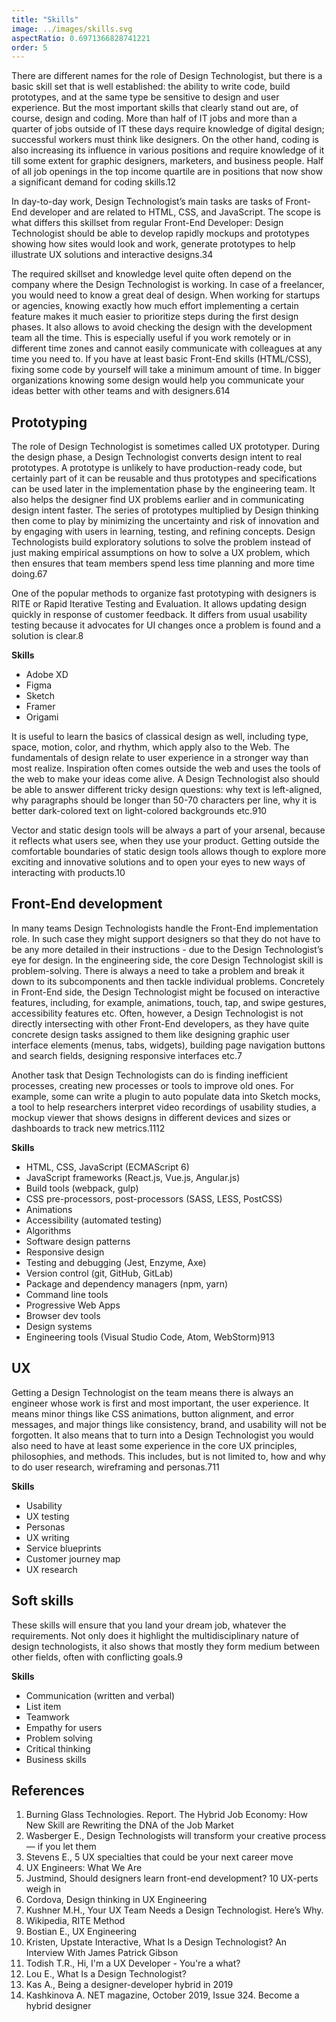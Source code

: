 ```yaml
---
title: "Skills"
image: ../images/skills.svg
aspectRatio: 0.6971366828741221
order: 5
---
```


There are different names for the role of Design Technologist, but there is a
basic skill set that is well established: the ability to write code, build
prototypes, and at the same type be sensitive to design and user experience. But
the most important skills that clearly stand out are, of course, design and
coding. More than half of IT jobs and more than a quarter of jobs outside of IT
these days require knowledge of digital design; successful workers must think
like designers. On the other hand, coding is also increasing its influence in
various positions and require knowledge of it till some extent for graphic
designers, marketers, and business people. Half of all job openings in the top
income quartile are in positions that now show a significant demand for coding
skills.<ref>1</ref><ref>2</ref>

In day-to-day work, Design Technologist’s main tasks are tasks of Front-End
developer and are related to HTML, CSS, and JavaScript. The scope is what
differs this skillset from regular Front-End Developer: Design Technologist
should be able to develop rapidly mockups and prototypes showing how sites would
look and work, generate prototypes to help illustrate UX solutions and
interactive designs.<ref>3</ref><ref>4</ref>

The required skillset and knowledge level quite often depend on the company
where the Design Technologist is working. In case of a freelancer, you would
need to know a great deal of design. When working for startups or agencies,
knowing exactly how much effort implementing a certain feature makes it much
easier to prioritize steps during the first design phases. It also allows to
avoid checking the design with the development team all the time. This is
especially useful if you work remotely or in different time zones and cannot
easily communicate with colleagues at any time you need to. If you have at least
basic Front-End skills (HTML/CSS), fixing some code by yourself will take a
minimum amount of time. In bigger organizations knowing some design would help
you communicate your ideas better with other teams and with
designers.<ref>6</ref><ref>14</ref>

## Prototyping

The role of Design Technologist is sometimes called UX prototyper. During the
design phase, a Design Technologist converts design intent to real prototypes. A
prototype is unlikely to have production-ready code, but certainly part of it
can be reusable and thus prototypes and specifications can be used later in the
implementation phase by the engineering team. It also helps the designer find UX
problems earlier and in communicating design intent faster. The series of
prototypes multiplied by Design thinking then come to play by minimizing the
uncertainty and risk of innovation and by engaging with users in learning,
testing, and refining concepts. Design Technologists build exploratory solutions
to solve the problem instead of just making empirical assumptions on how to
solve a UX problem, which then ensures that team members spend less time
planning and more time doing.<ref>6</ref><ref>7</ref>

One of the popular methods to organize fast prototyping with designers is RITE
or Rapid Iterative Testing and Evaluation. It allows updating design quickly in
response of customer feedback. It differs from usual usability testing because
it advocates for UI changes once a problem is found and a solution is
clear.<ref>8</ref>

**Skills**

- Adobe XD
- Figma
- Sketch
- Framer
- Origami

It is useful to learn the basics of classical design as well, including type,
space, motion, color, and rhythm, which apply also to the Web. The fundamentals
of design relate to user experience in a stronger way than most realize.
Inspiration often comes outside the web and uses the tools of the web to make
your ideas come alive. A Design Technologist also should be able to answer
different tricky design questions: why text is left-aligned, why paragraphs
should be longer than 50-70 characters per line, why it is better dark-colored
text on light-colored backgrounds etc.<ref>9</ref><ref>10</ref>

Vector and static design tools will be always a part of your arsenal, because it
reflects what users see, when they use your product. Getting outside the
comfortable boundaries of static design tools allows though to explore more
exciting and innovative solutions and to open your eyes to new ways of
interacting with products.<ref>10</ref>

## Front-End development

In many teams Design Technologists handle the Front-End implementation role. In
such case they might support designers so that they do not have to be any more
detailed in their instructions - due to the Design Technologist’s eye for
design. In the engineering side, the core Design Technologist skill is
problem-solving. There is always a need to take a problem and break it down to
its subcomponents and then tackle individual problems. Concretely in Front-End
side, the Design Technologist might be focused on interactive features,
including, for example, animations, touch, tap, and swipe gestures,
accessibility features etc. Often, however, a Design Technologist is not
directly intersecting with other Front-End developers, as they have quite
concrete design tasks assigned to them like designing graphic user interface
elements (menus, tabs, widgets), building page navigation buttons and search
fields, designing responsive interfaces etc.<ref>7</ref>

Another task that Design Technologists can do is finding inefficient processes,
creating new processes or tools to improve old ones. For example, some can write
a plugin to auto populate data into Sketch mocks, a tool to help researchers
interpret video recordings of usability studies, a mockup viewer that shows
designs in different devices and sizes or dashboards to track new
metrics.<ref>11</ref><ref>12</ref>

**Skills**

- HTML, CSS, JavaScript (ECMAScript 6)
- JavaScript frameworks (React.js, Vue.js, Angular.js)
- Build tools (webpack, gulp)
- CSS pre-processors, post-processors (SASS, LESS, PostCSS)
- Animations
- Accessibility (automated testing)
- Algorithms
- Software design patterns
- Responsive design
- Testing and debugging (Jest, Enzyme, Axe)
- Version control (git, GitHub, GitLab)
- Package and dependency managers (npm, yarn)
- Command line tools
- Progressive Web Apps
- Browser dev tools
- Design systems
- Engineering tools (Visual Studio Code, Atom,
  WebStorm)<ref>9</ref><ref>13</ref>

## UX

Getting a Design Technologist on the team means there is always an engineer
whose work is first and most important, the user experience. It means minor
things like CSS animations, button alignment, and error messages, and major
things like consistency, brand, and usability will not be forgotten. It also
means that to turn into a Design Technologist you would also need to have at
least some experience in the core UX principles, philosophies, and methods. This
includes, but is not limited to, how and why to do user research, wireframing
and personas.<ref>7</ref><ref>11</ref>

**Skills**

- Usability
- UX testing
- Personas
- UX writing
- Service blueprints
- Customer journey map
- UX research

## Soft skills

These skills will ensure that you land your dream job, whatever the
requirements. Not only does it highlight the multidisciplinary nature of design
technologists, it also shows that mostly they form medium between other fields,
often with conflicting goals.<ref>9</ref>

**Skills**

- Communication (written and verbal)
- List item
- Teamwork
- Empathy for users
- Problem solving
- Critical thinking
- Business skills

## References

1. <refLink href="https://www.burning-glass.com/wp-content/uploads/hybrid_jobs_2019_final.pdf">
     Burning Glass Technologies. Report. The Hybrid Job Economy: How New Skill
     are Rewriting the DNA of the Job Market
   </refLink>
2. <refLink href="https://medium.com/@TOPPDesign/design-technologists-will-transform-your-creative-process-if-you-let-them-95eb46c8da39">
     Wasberger E., Design Technologists will transform your creative process —
     if you let them
   </refLink>
3. <refLink href="https://www.invisionapp.com/inside-design/5-ux-specialties/#UI/UX%20developer">
     Stevens E., 5 UX specialties that could be your next career move
   </refLink>
4. <refLink href="https://uxplanet.org/ux-engineers-what-we-are-2b0c4d10b3a6">
     UX Engineers: What We Are
   </refLink>
5. <refLink href="https://uxplanet.org/should-designers-learn-front-end-development-10-ux-perts-weigh-in-7fb22c2ae21d">
     Justmind, Should designers learn front-end development? 10 UX-perts weigh
     in
   </refLink>
6. <refLink href="https://medium.com/uxelab/2-design-thinking-in-ux-engineering-c8d75b99ef82">
     Cordova, Design thinking in UX Engineering
   </refLink>
7. <refLink href="https://blog.prototypr.io/your-ux-team-needs-a-design-technologist-heres-why-3426be8f78a">
     Kushner M.H., Your UX Team Needs a Design Technologist. Here’s Why.
   </refLink>
8. <refLink href="https://en.wikipedia.org/wiki/RITE_Method">
     Wikipedia, RITE Method
   </refLink>
9. <refLink href="https://dev.to/emmabostian/ux-engineering-3hem">
     Bostian E., UX Engineering
   </refLink>
10. <refLink href="https://medium.com/upstate-interactive/what-is-a-design-technologist-an-interview-with-james-patrick-952fa020fffa">
      Kristen, Upstate Interactive, What Is a Design Technologist? An Interview
      With James Patrick Gibson
    </refLink>
11. <refLink href="https://uxmag.com/articles/hi-im-a-ux-developer-youre-a-what">
      Todish T.R., Hi, I'm a UX Developer - You're a what?
    </refLink>
12. <refLink href="https://medium.com/indeed-design/what-is-a-design-technologist-6431531f0d48">
      Lou E., What Is a Design Technologist?
    </refLink>
13. <refLink href="https://uxdesign.cc/being-a-designer-developer-hybrid-in-2019-3e389d58fe7">
      Kas A., Being a designer-developer hybrid in 2019
    </refLink>
14. Kashkinova A. NET magazine, October 2019, Issue 324. Become a hybrid
    designer

